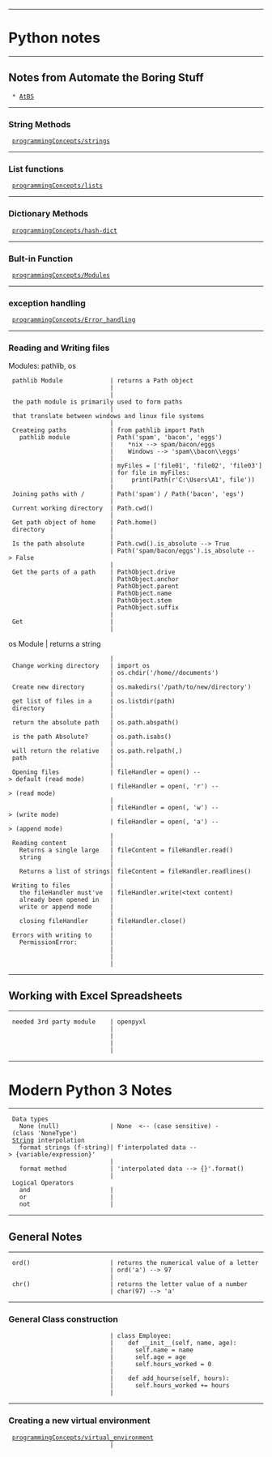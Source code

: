 --------------------------------------------------------------------------------
= Python notes =
--------------------------------------------------------------------------------
== Notes from Automate the Boring Stuff ==
  * [[AtBS]]
--------------------------------------------------------------------------------
=== String Methods ===
  [[programmingConcepts/strings]]
--------------------------------------------------------------------------------
=== List functions ===
  [[programmingConcepts/lists]]
--------------------------------------------------------------------------------
=== Dictionary Methods ===
  [[programmingConcepts/hash-dict]]
--------------------------------------------------------------------------------
=== Bult-in Function === 
  [[programmingConcepts/Modules]]
--------------------------------------------------------------------------------
=== exception handling ===
  [[programmingConcepts/Error_handling]]
--------------------------------------------------------------------------------
=== Reading and Writing files ===
Modules: pathlib, os
  pathlib Module             | returns a Path object
                             |
                             | the path module is primarily used to form paths 
                             | that translate between windows and linux file systems
                             |
  Createing paths            | from pathlib import Path
    pathlib module           | Path('spam', 'bacon', 'eggs')
                             |    *nix --> spam/bacon/eggs
                             |    Windows --> 'spam\\bacon\\eggs'
                             |
                             | myFiles = ['file01', 'file02', 'file03']
                             | for file in myFiles:
                             |     print(Path(r'C:\Users\A1', file'))
                             |
  Joining paths with /       | Path('spam') / Path('bacon', 'egs')
                             |
  Current working directory  | Path.cwd()
                             |
  Get path object of home    | Path.home()
  directory                  |
                             |
  Is the path absolute       | Path.cwd().is_absolute --> True
                             | Path('spam/bacon/eggs').is_absolute --> False
                             |
  Get the parts of a path    | PathObject.drive
                             | PathObject.anchor
                             | PathObject.parent
                             | PathObject.name
                             | PathObject.stem
                             | PathObject.suffix
                             | 
  Get                        | 
                             | 
os Module                    | returns a string
                             |
  Change working directory   | import os
                             | os.chdir('/home/<use name>/documents')
                             |
  Create new directory       | os.makedirs('/path/to/new/directory')
                             |
  get list of files in a     | os.listdir(path)
  directory                  |
                             |
  return the absolute path   | os.path.abspath(<path>)
                             |
  is the path Absolute?      | os.path.isabs(<path>)
                             |
  will return the relative   | os.path.relpath(<path>,<start>) 
  path                       |
                             |
  Opening files              | fileHandler = open(<path to file>) --> default (read mode)
                             | fileHandler = open(<path to file>, 'r') --> (read mode)
                             |
                             | fileHandler = open(<path to file>, 'w') --> (write mode)
                             | fileHandler = open(<path to file>, 'a') --> (append mode)
                             |
  Reading content            |
    Returns a single large   | fileContent = fileHandler.read()
    string                   |
                             |
    Returns a list of strings| fileContent = fileHandler.readlines()
                             |
  Writing to files           | 
    the fileHandler must've  | fileHandler.write(<text content)
    already been opened in   |
    write or append mode     |
                             |
    closing fileHandler      | fileHandler.close()
                             |
  Errors with writing to     |
    PermissionError:         |
                             |
                             |
                             |
--------------------------------------------------------------------------------
== Working with Excel Spreadsheets ==
--------------------------------------------------------------------------------
  needed 3rd party module    | openpyxl
                             |
                             |
                             |
                             |
--------------------------------------------------------------------------------
= Modern Python 3 Notes =
--------------------------------------------------------------------------------
  Data types
    None (null)              | None  <-- (case sensitive) - (class 'NoneType')
  [[String]] interpolation
    format strings (f-string)| f'interpolated data --> {variable/expression}'
                             |
    format method            | 'interpolated data --> {}'.format(<value>)
                             |
  Logical Operators
    and                      |
    or                       |
    not                      |
--------------------------------------------------------------------------------
== General Notes ==
--------------------------------------------------------------------------------
  ord()                      | returns the numerical value of a letter
                             | ord('a') --> 97
                             |
  chr()                      | returns the letter value of a number
                             | char(97) --> 'a'
--------------------------------------------------------------------------------
=== General Class construction ===
                             | class Employee:
                             |    def __init__(self, name, age):
                             |      self.name = name
                             |      self.age = age
                             |      self.hours_worked = 0
                             |
                             |    def add_hourse(self, hours):
                             |      self.hours_worked += hours
                             |
--------------------------------------------------------------------------------
=== Creating a new virtual environment ===
  [[programmingConcepts/virtual_environment]]
                             |
